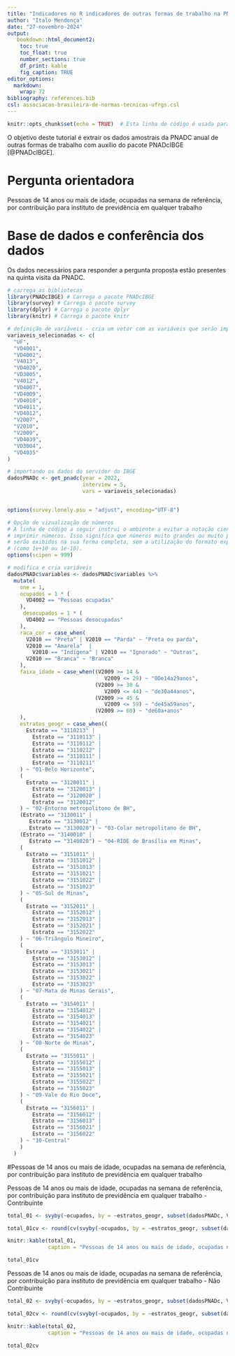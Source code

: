 ---
title: "Indicadores no R indicadores de outras formas de trabalho na PNADC anual"
author: "Italo Mendonça"
date: "27-novembro-2024"
output:
   bookdown::html_document2:
    toc: true
    toc_float: true
    number_sections: true
    df_print: kable
    fig_caption: TRUE
editor_options:
  markdown:
    wrap: 72
bibliography: references.bib
csl: associacao-brasileira-de-normas-tecnicas-ufrgs.csl
---

```{r setup, include=FALSE}
knitr::opts_chunk$set(echo = TRUE)  # Esta linha de código é usada para definir opções globais para todos os trechos de código (chunks) encontrados no documento. o argumento "echo = TRUE" indica que o código contido em cada chunk deve ser exibido no documento final gerado a partir do arquivo R Markdown. Ou seja, quando o documento for renderizado (convertido para um formato final como PDF, HTML, etc.), o código R que foi escrito dentro de cada chunk aparecerá ao lado dos resultados de sua execução.
```

O objetivo deste tutorial é extrair os dados amostrais da PNADC anual de
outras formas de trabalho com auxílio do pacote PNADcIBGE [@PNADcIBGE].

# Pergunta orientadora

Pessoas de 14 anos ou mais de idade, ocupadas na semana de referência, por contribuição para instituto de previdência em qualquer trabalho


# Base de dados e conferência dos dados

Os dados necessários para responder a pergunta proposta estão presentes
na quinta visita da PNADC.

```{r dados, echo=TRUE, warning=FALSE}
# carrega as bibliotecas
library(PNADcIBGE) # Carrega o pacote PNADcIBGE
library(survey) # Carrega o pacote survey
library(dplyr) # Carrega o pacote dplyr
library(knitr) # Carrega o pacote knitr

# definição de variáveis - cria um vetor com as variáveis que serão importadas da PNADc
variaveis_selecionadas <- c(
  "UF",
  "VD4001",
  "VD4002",
  "V4013",
  "VD4020",
  "VD3005",
  "V4012",
  "VD4007",
  "VD4009",
  "VD4010",
  "VD4011",
  "VD4012",
  "V2007",
  "V2010",
  "V2009",
  "VD4039",
  "VD3004",
  "VD4035"
)

# importando os dados do servidor do IBGE
dadosPNADc <- get_pnadc(year = 2022,
                        interview = 5,
                        vars = variaveis_selecionadas)


options(survey.lonely.psu = "adjust", encoding="UTF-8")

# Opção de vizualização de números
# A linha de código a seguir instrui o ambiente a evitar a notação científica ao
# imprimir números. Isso significa que números muito grandes ou muito pequenos
# serão exibidos na sua forma completa, sem a utilização do formato exponencial
# (como 1e+10 ou 1e-10).
options(scipen = 999)

# modifica e cria variáveis
dadosPNADc$variables <- dadosPNADc$variables %>%
  mutate(
    one = 1,
    ocupados = 1 * (
      VD4002 == "Pessoas ocupadas"
    ),
     desocupados = 1 * (
      VD4002 == "Pessoas desocupadas"
    ),
    raca_cor = case_when(
      V2010 == "Preta" | V2010 == "Parda" ~ "Preta ou parda",
      V2010 == "Amarela"  |
        V2010 == "Indígena" | V2010 == "Ignorado" ~ "Outras",
      V2010 == "Branca" ~ "Branca"
    ),
    faixa_idade = case_when((V2009 >= 14 &
                               V2009 <= 29) ~ "0De14a29anos",
                            (V2009 >= 30 &
                               V2009 <= 44) ~ "de30a44anos",
                            (V2009 >= 45 &
                               V2009 <= 59) ~ "de45a59anos",
                            (V2009 >= 60) ~ "de60a+anos"
    ),
    estratos_geogr = case_when((
      Estrato == "3110213" |
        Estrato == "3110113" |
        Estrato == "3110112" |
        Estrato == "3110212" |
        Estrato == "3110111" |
        Estrato == "3110211"
    ) ~ "01-Belo Horizonte",
    (
      Estrato == "3120011" |
        Estrato == "3120013" |
        Estrato == "3120020" |
        Estrato == "3120012"
    ) ~ "02-Entorno metropolitono de BH",
    (Estrato == "3130011" |
       Estrato == "3130012" |
       Estrato == "3130020") ~ "03-Colar metropolitano de BH",
    (Estrato == "3140010" |
       Estrato == "3140020") ~ "04-RIDE de Brasília em Minas",
    (
      Estrato == "3151011" |
        Estrato == "3151012" |
        Estrato == "3151013" |
        Estrato == "3151021" |
        Estrato == "3151022" |
        Estrato == "3151023"
    ) ~ "05-Sul de Minas",
    (
      Estrato == "3152011" |
        Estrato == "3152012" |
        Estrato == "3152013" |
        Estrato == "3152021" |
        Estrato == "3152022"
    ) ~ "06-Triângulo Mineiro",
    (
      Estrato == "3153011" |
        Estrato == "3153012" |
        Estrato == "3153013" |
        Estrato == "3153021" |
        Estrato == "3153022" |
        Estrato == "3153023"
    ) ~ "07-Mata de Minas Gerais",
    (
      Estrato == "3154011" |
        Estrato == "3154012" |
        Estrato == "3154013" |
        Estrato == "3154021" |
        Estrato == "3154022" |
        Estrato == "3154023"
    ) ~ "08-Norte de Minas",
    (
      Estrato == "3155011" |
        Estrato == "3155012" |
        Estrato == "3155013" |
        Estrato == "3155021" |
        Estrato == "3155022" |
        Estrato == "3155023"
    ) ~ "09-Vale do Rio Doce",
    (
      Estrato == "3156011" |
        Estrato == "3156012" |
        Estrato == "3156013" |
        Estrato == "3156021" |
        Estrato == "3156022"
    ) ~ "10-Central"
    )
  )


```
#Pessoas de 14 anos ou mais de idade, ocupadas na semana de referência, por contribuição para instituto de previdência em qualquer trabalho

Pessoas de 14 anos ou mais de idade, ocupadas na semana de referência, por contribuição para instituto de previdência em qualquer trabalho - Contribuinte


```{r}
total_01 <- svyby(~ocupados, by = ~estratos_geogr, subset(dadosPNADc, VD4012=="Contribuinte"), svytotal, na.rm=TRUE)

total_01cv <- round(cv(svyby(~ocupados, by = ~estratos_geogr, subset(dadosPNADc, VD4012=="Contribuinte"), svytotal, na.rm=TRUE))*100,1)

knitr::kable(total_01,
             caption = "Pessoas de 14 anos ou mais de idade, ocupadas na semana de referência, por contribuição para instituto de previdência em qualquer trabalho - Contribuinte")

total_01cv
```

Pessoas de 14 anos ou mais de idade, ocupadas na semana de referência, por contribuição para instituto de previdência em qualquer trabalho - Não Contribuinte


```{r}
total_02 <- svyby(~ocupados, by = ~estratos_geogr, subset(dadosPNADc, VD4012=="Não contribuinte"), svytotal, na.rm=TRUE)

total_02cv <- round(cv(svyby(~ocupados, by = ~estratos_geogr, subset(dadosPNADc, VD4012=="Não contribuinte"), svytotal, na.rm=TRUE))*100,1)

knitr::kable(total_02,
             caption = "Pessoas de 14 anos ou mais de idade, ocupadas na semana de referência, por contribuição para instituto de previdência em qualquer trabalho - Não Contribuinte")

total_02cv
```